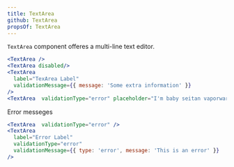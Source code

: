 ```yaml
---
title: TextArea
github: TextArea
propsOf: TextArea
---
```


`TextArea` component offeres a multi-line text editor.

```jsx
<TextArea />
<TextArea disabled/>
<TextArea
  label="TexArea Label"
  validationMessage={{ message: 'Some extra information' }}
/>
<TextArea  validationType="error" placeholder="I'm baby seitan vaporware poke marfa edison bulb cliche street art. Cornhole lumbersexual locavore mustache ethical gluten-free blue bottle messenger bag mixtape try-hard skateboard hot chicken. Knausgaard sustainable stumptown, yuccie organic bicycle rights bushwick venmo shoreditch godard 3 wolf moon dreamcatcher put a bird on it tote bag. Hot chicken organic art party fam hoodie chartreuse typewriter direct trade semiotics thundercats kitsch distillery. Slow-carb knausgaard chambray, bicycle rights pug hammock pork belly waistcoat beard cardigan stumptown helvetica hashtag irony. Quinoa palo santo tousled 90's photo booth, blue bottle adaptogen mlkshk tumeric tacos disrupt tattooed." />
```

Error messeges

```jsx
<TextArea  validationType="error" />
<TextArea
  label="Error Label"
  validationType="error"
  validationMessage={{ type: 'error', message: 'This is an error' }}
/>
```
